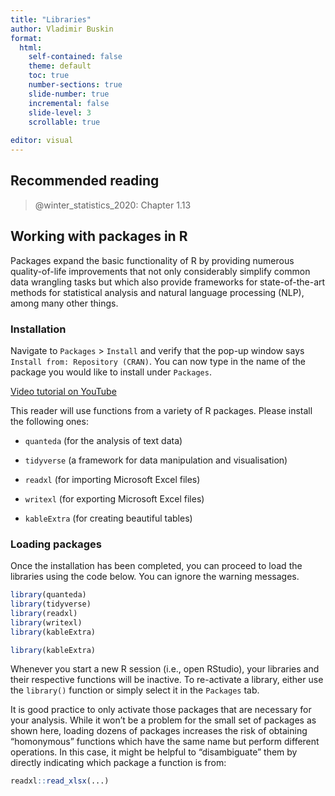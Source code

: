 ```yaml
---
title: "Libraries"
author: Vladimir Buskin
format:
  html:
    self-contained: false
    theme: default
    toc: true
    number-sections: true
    slide-number: true
    incremental: false
    slide-level: 3
    scrollable: true
    
editor: visual
---
```


## Recommended reading

> @winter_statistics_2020: Chapter 1.13

## Working with packages in R

Packages expand the basic functionality of R by providing numerous
quality-of-life improvements that not only considerably simplify common
data wrangling tasks but which also provide frameworks for
state-of-the-art methods for statistical analysis and natural language
processing (NLP), among many other things.

### Installation

::: {.callout-note collapse="false" title="How do I install a library?"}
Navigate to `Packages` \> `Install` and verify that the pop-up window
says `Install from: Repository (CRAN)`. You can now type in the name of
the package you would like to install under `Packages`.

[Video tutorial on YouTube](https://www.youtube.com/watch?v=u1r5XTqrCTQ)
:::

This reader will use functions from a variety of R packages. Please
install the following ones:

-   `quanteda` (for the analysis of text data)

-   `tidyverse` (a framework for data manipulation and visualisation)

-   `readxl` (for importing Microsoft Excel files)

-   `writexl` (for exporting Microsoft Excel files)

-   `kableExtra` (for creating beautiful tables)

### Loading packages

Once the installation has been completed, you can proceed to load the
libraries using the code below. You can ignore the warning messages.

```r

library(quanteda)
library(tidyverse)
library(readxl)
library(writexl)
library(kableExtra)
```

```r

library(kableExtra)

```

::: {.callout-note collapse="false" title="Activating libraries"}
Whenever you start a new R session (i.e., open RStudio), your libraries
and their respective functions will be inactive. To re-activate a
library, either use the `library()` function or simply select it in the
`Packages` tab.
:::

It is good practice to only activate those packages that are necessary
for your analysis. While it won't be a problem for the small set of
packages as shown here, loading dozens of packages increases the risk of
obtaining "homonymous" functions which have the same name but perform
different operations. In this case, it might be helpful to
"disambiguate" them by directly indicating which package a function is
from:

```r
readxl::read_xlsx(...)
```
